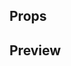 
<Meta title="Atoms|Overlay" component={Overlay} />

## Props

<Props of={Overlay} />

## Preview

<Preview>
  <Story name="Overlay">
    <Overlay
      zIndex={number('z-index', 1)}
      overlayOpacity={number('Overlay opacity', 0.7)}
      onClick={action('onClick')}
    >
    <Icon size="XL" type="guarantee" />
    </Overlay>
  </Story>
</Preview>
